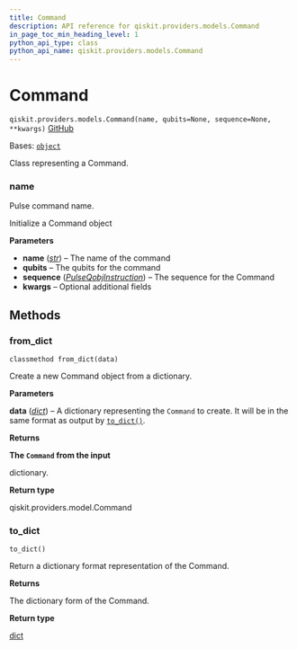 ```yaml
---
title: Command
description: API reference for qiskit.providers.models.Command
in_page_toc_min_heading_level: 1
python_api_type: class
python_api_name: qiskit.providers.models.Command
---
```


# Command

<span id="qiskit.providers.models.Command" />

`qiskit.providers.models.Command(name, qubits=None, sequence=None, **kwargs)` [GitHub](https://github.com/qiskit/qiskit/tree/stable/0.25/qiskit/providers/models/pulsedefaults.py "view source code")

Bases: [`object`](https://docs.python.org/3/library/functions.html#object "(in Python v3.12)")

Class representing a Command.

<span id="qiskit.providers.models.Command.name" />

### name

Pulse command name.

Initialize a Command object

**Parameters**

*   **name** ([*str*](https://docs.python.org/3/library/stdtypes.html#str "(in Python v3.12)")) – The name of the command
*   **qubits** – The qubits for the command
*   **sequence** ([*PulseQobjInstruction*](qiskit.qobj.PulseQobjInstruction "qiskit.qobj.PulseQobjInstruction")) – The sequence for the Command
*   **kwargs** – Optional additional fields

## Methods

### from\_dict

<span id="qiskit.providers.models.Command.from_dict" />

`classmethod from_dict(data)`

Create a new Command object from a dictionary.

**Parameters**

**data** ([*dict*](https://docs.python.org/3/library/stdtypes.html#dict "(in Python v3.12)")) – A dictionary representing the `Command` to create. It will be in the same format as output by [`to_dict()`](#qiskit.providers.models.Command.to_dict "qiskit.providers.models.Command.to_dict").

**Returns**

**The `Command` from the input**

dictionary.

**Return type**

qiskit.providers.model.Command

### to\_dict

<span id="qiskit.providers.models.Command.to_dict" />

`to_dict()`

Return a dictionary format representation of the Command.

**Returns**

The dictionary form of the Command.

**Return type**

[dict](https://docs.python.org/3/library/stdtypes.html#dict "(in Python v3.12)")

